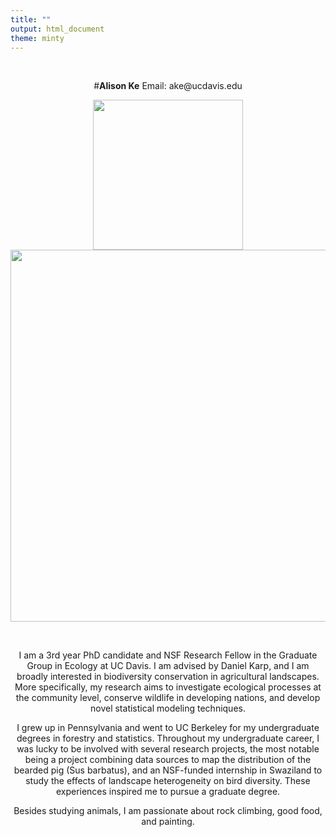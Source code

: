 ```yaml
---
title: ""
output: html_document
theme: minty
---
```

<br>
<center>#**Alison Ke**
Email: ake@ucdavis.edu
<br>

<center>![](IMG_1547.jpg){width=240px}![](IMG_7562.JPG){width=595px }

<br>

I am a 3rd year PhD candidate and NSF Research Fellow in the Graduate Group in Ecology at UC Davis. I am advised by Daniel Karp, and I am broadly interested in biodiversity conservation in agricultural landscapes. More specifically, my research aims to investigate ecological processes at the community level, conserve wildlife in developing nations, and develop novel statistical modeling techniques.
 
I grew up in Pennsylvania and went to UC Berkeley for my undergraduate degrees in forestry and statistics. Throughout my undergraduate career, I was lucky to be involved with several research projects, the most notable being a project combining data sources to map the distribution of the bearded pig (Sus barbatus), and an NSF-funded internship in Swaziland to study the effects of landscape heterogeneity on bird diversity. These experiences inspired me to pursue a graduate degree.
 
Besides studying animals, I am passionate about rock climbing, good food, and painting. 
